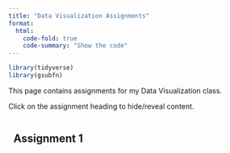 ```yaml
---
title: "Data Visualization Assignments"
format: 
  html:
    code-fold: true
    code-summary: "Show the code"
---
```


```r
library(tidyverse)
library(gsubfn)
```

```{=html}
<style>
details summary {
    display: inline-flex;
    align-items: center;
    cursor: pointer;
}

details summary h2 {
    display: inline;
    margin-left: 10px; /* Adds a small gap between the triangle and the header */
}

.figure-container {
      position: relative;
      display: inline-block;
      border: 5px solid #e9ce6c;
      padding: 1px;
      margin: 25px;
  }
  
</style>
```
This page contains assignments for my Data Visualization class.

Click on the assignment heading to hide/reveal content.

<details>

<summary>

## Assignment 1

</summary>

### Anscombe Example (Fancy)

```r

## Fancy version (per help file)

ff <- y ~ x
mods <- setNames(as.list(1:4), paste0("lm", 1:4))

# Plot using for loop
for(i in 1:4) {
  ff[2:3] <- lapply(paste0(c("y","x"), i), as.name)
  ## or   ff[[2]] <- as.name(paste0("y", i))
  ##      ff[[3]] <- as.name(paste0("x", i))
  mods[[i]] <- lmi <- lm(ff, data = anscombe)
  print(anova(lmi))
}

sapply(mods, coef)  # Note the use of this function
lapply(mods, function(fm) coef(summary(fm)))

# Preparing for the plots
op <- par(mfrow = c(2, 2), mar = 0.1+c(4,4,1,1), oma =  c(0, 0, 2, 0))

# Plot charts using for loop
for(i in 1:4) {
  ff[2:3] <- lapply(paste0(c("y","x"), i), as.name)
  plot(ff, data = anscombe, col = "red", pch = 21, bg = "orange", cex = 1.2,
       xlim = c(3, 19), ylim = c(3, 13))
  abline(mods[[i]], col = "blue")
}
mtext("Anscombe's 4 Regression data sets", outer = TRUE, cex = 1.5)
par(op)
```

### Generative Art

::: grid
::: g-col-4
::: {.figure-container style="width"}
![Anders Hoff, Plotter drawing (2018)](data/data_visualization/Anders+Hoff.jpg){width="250" height="250"}
:::
:::

::: g-col-4
::: figure-container
![M. Hansmeyer, Platonic Solids (2011)](data/data_visualization/Platonic+Solids.jpg){width="250" height="250"}
:::
:::

::: g-col-4
::: figure-container
![Mark J. Stock, Sprawl (2009)](data/data_visualization/Sprawl+Generative+Art.jpeg){width="250" height="250"}
:::
:::
:::

### Fall Leaves

```r
# Define elements in plant art
# Each image corresponds to a different axiom, rules, angle and depth

# Leaf of Fall

axiom="X"
rules=list("X"="F-[[X]+X]+F[+FX]-X", "F"="FF")
angle=22.5
depth=6


for (i in 1:depth) axiom=gsubfn(".", rules, axiom)

actions=str_extract_all(axiom, "\\d*\\+|\\d*\\-|F|L|R|\\[|\\]|\\|") %>% unlist

status=data.frame(x=numeric(0), y=numeric(0), alfa=numeric(0))
points=data.frame(x1 = 0, y1 = 0, x2 = NA, y2 = NA, alfa=90, depth=1)


# Generating data
# Note: may take a minute or two

for (action in actions)
{
  if (action=="F")
  {
    x=points[1, "x1"]+cos(points[1, "alfa"]*(pi/180))
    y=points[1, "y1"]+sin(points[1, "alfa"]*(pi/180))
    points[1,"x2"]=x
    points[1,"y2"]=y
    data.frame(x1 = x, y1 = y, x2 = NA, y2 = NA,
               alfa=points[1, "alfa"],
               depth=points[1,"depth"]) %>% rbind(points)->points
  }
  if (action %in% c("+", "-")){
    alfa=points[1, "alfa"]
    points[1, "alfa"]=eval(parse(text=paste0("alfa",action, angle)))
  }
  if(action=="["){
    data.frame(x=points[1, "x1"], y=points[1, "y1"], alfa=points[1, "alfa"]) %>%
      rbind(status) -> status
    points[1, "depth"]=points[1, "depth"]+1
  }
  
  if(action=="]"){
    depth=points[1, "depth"]
    points[-1,]->points
    data.frame(x1=status[1, "x"], y1=status[1, "y"], x2=NA, y2=NA,
               alfa=status[1, "alfa"],
               depth=depth-1) %>%
      rbind(points) -> points
    status[-1,]->status
  }
}

ggplot() +
  geom_segment(aes(x = x1, y = y1, xend = x2, yend = y2),
               lineend = "round",
               color="darkslategrey", 
               data=na.omit(points)) +
  coord_fixed(ratio = 1) +
  theme_void() 
```

### Chart Critique

::: figure-container
![Source: Wilkinson, L. (2005). The Grammar of Graphics (2nd ed., p. 130). Springer. https://doi.org10.1007/0-387-28695-0](data/data_visualization/A1_graph_critique.png)
:::

I find this graph is easy to understand while still being unique. Three-dimensional visualizations offer more  information than their two-dimensional counterparts, but are convoluted and take a long time to process.  

Traditional choropleth maps have caveats. They typically require a legend, and the degree of change between each color is arbitrary. In this case the upper facet of the graph acts as a key for the lower, as well as clarifies the degree of change that exists between each color.The lower facet anchors the upper facet in space, allowing for quick insights that would not be possible without strong familiarity with the longitude and latitude of the United States.  

Furthermore, this visualizations allows users to extract data at varying degrees of specificity. We can quickly see that California has less variation than the rest of the United States using the bottom facet, but could look further into variations within the state using the upper. 
This makes the visualization useful for a wide variety of users.

</details>
